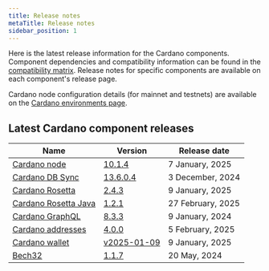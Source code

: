 ```yaml
---
title: Release notes
metaTitle: Release notes
sidebar_position: 1
---
```


Here is the latest release information for the Cardano components. Component
dependencies and compatibility information can be found in the
[compatibility matrix](/developer-resources/release-notes/comp-matrix). Release
notes for specific components are available on each component's release page.

Cardano node configuration details (for mainnet and testnets) are available on
the
[Cardano environments page](https://book.world.dev.cardano.org/environments.html).

## Latest Cardano component releases

| Name                                                                               | Version                                                                                      | Release date      |
|------------------------------------------------------------------------------------|----------------------------------------------------------------------------------------------|-------------------|
| [Cardano node](https://github.com/IntersectMBO/cardano-node)                       | [10.1.4](https://github.com/IntersectMBO/cardano-node/releases/tag/10.1.4)                   | 7 January, 2025   |
| [Cardano DB Sync](https://github.com/IntersectMBO/cardano-db-sync)                 | [13.6.0.4](https://github.com/IntersectMBO/cardano-db-sync/releases/tag/13.6.0.4)            | 3 December, 2024  |
| [Cardano Rosetta](https://github.com/cardano-foundation/cardano-rosetta)           | [2.4.3](https://github.com/cardano-foundation/cardano-rosetta/releases/tag/2.4.3)            | 9 January, 2025  |
| [Cardano Rosetta Java](https://github.com/cardano-foundation/cardano-rosetta-java) | [1.2.1](https://github.com/cardano-foundation/cardano-rosetta-java/releases/tag/1.2.1)       | 27 February, 2025  |
| [Cardano GraphQL](https://github.com/cardano-foundation/cardano-graphql)           | [8.3.3](https://github.com/cardano-foundation/cardano-graphql/releases/tag/8.3.3)            | 9 January, 2024  |
| [Cardano addresses](https://github.com/IntersectMBO/cardano-addresses)             | [4.0.0](https://github.com/IntersectMBO/cardano-addresses/releases/tag/4.0.0)                | 5 February, 2025   |
| [Cardano wallet](https://github.com/cardano-foundation/cardano-wallet)             | [v2025-01-09](https://github.com/cardano-foundation/cardano-wallet/releases/tag/v2025-01-09) | 9 January, 2025 |
| [Bech32](https://github.com/IntersectMBO/bech32)                                   | [1.1.7](https://github.com/IntersectMBO/bech32/releases/tag/v1.1.7)                          | 20 May, 2024      |
